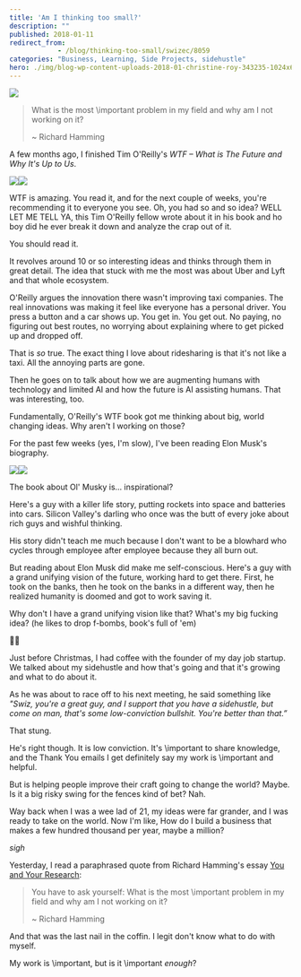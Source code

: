```yaml
---
title: 'Am I thinking too small?'
description: ""
published: 2018-01-11
redirect_from: 
            - /blog/thinking-too-small/swizec/8059
categories: "Business, Learning, Side Projects, sidehustle"
hero: ./img/blog-wp-content-uploads-2018-01-christine-roy-343235-1024x685.jpg
---
```

![](./img/blog-wp-content-uploads-2018-01-christine-roy-343235-1024x685.jpg)



> What is the most \\important problem in my field and why am I not working on it?
>
>
>
> ~ Richard Hamming



A few months ago, I finished Tim O&#x27;Reilly&#x27;s _WTF – What is The Future and Why It&#x27;s Up to Us_.



[![](./img/widgets-q.jpg)](https://www.amazon.com/WTF-Whats-Future-Why-Its/dp/B0742L34QP/ref=as_li_ss_il?ie=UTF8&amp;qid=1515691756&amp;sr=8-1&amp;keywords=what&#x27;s+the+future+and+why+it&#x27;s+up+to+us+by+tim+o&#x27;reilly&amp;linkCode=li3&amp;tag=ageewitahat-20&amp;linkId=4c635672c2ee00f597203dfeea795cb2)![](./img/e-ir.gif)



WTF is amazing. You read it, and for the next couple of weeks, you&#x27;re recommending it to everyone you see. Oh, you had so and so idea? WELL LET ME TELL YA, this Tim O&#x27;Reilly fellow wrote about it in his book and ho boy did he ever break it down and analyze the crap out of it.



You should read it.



It revolves around 10 or so interesting ideas and thinks through them in great detail. The idea that stuck with me the most was about Uber and Lyft and that whole ecosystem.



O&#x27;Reilly argues the innovation there wasn&#x27;t improving taxi companies. The real innovations was making it feel like everyone has a personal driver. You press a button and a car shows up. You get in. You get out. No paying, no figuring out best routes, no worrying about explaining where to get picked up and dropped off.



That is _so_ true. The exact thing I love about ridesharing is that it&#x27;s not like a taxi. All the annoying parts are gone.



Then he goes on to talk about how we are augmenting humans with technology and limited AI and how the future is AI assisting humans. That was interesting, too.



Fundamentally, O&#x27;Reilly&#x27;s WTF book got me thinking about big, world changing ideas. Why aren&#x27;t I working on those?



For the past few weeks (yes, I&#x27;m slow), I&#x27;ve been reading Elon Musk&#x27;s biography.



[![](./img/widgets-q.jpg)](https://www.amazon.com/Elon-Musk-SpaceX-Fantastic-Future/dp/B00UVY52JO/ref=as_li_ss_il?s=books&amp;ie=UTF8&amp;qid=1515692261&amp;sr=1-1&amp;keywords=elon+musk&amp;linkCode=li3&amp;tag=ageewitahat-20&amp;linkId=f9b85afd5ed0ca43d7b5506f7abacecf)![](./img/e-ir.gif)



The book about Ol&#x27; Musky is… inspirational?



Here&#x27;s a guy with a killer life story, putting rockets into space and batteries into cars. Silicon Valley&#x27;s darling who once was the butt of every joke about rich guys and wishful thinking.



His story didn&#x27;t teach me much because I don&#x27;t want to be a blowhard who cycles through employee after employee because they all burn out.



But reading about Elon Musk did make me self-conscious. Here&#x27;s a guy with a grand unifying vision of the future, working hard to get there. First, he took on the banks, then he took on the banks in a different way, then he realized humanity is doomed and got to work saving it.



Why don&#x27;t I have a grand unifying vision like that? What&#x27;s my big fucking idea? (he likes to drop f-bombs, book&#x27;s full of &#x27;em)



🤔🤔



Just before Christmas, I had coffee with the founder of my day job startup. We talked about my sidehustle and how that&#x27;s going and that it&#x27;s growing and what to do about it.



As he was about to race off to his next meeting, he said something like _&quot;Swiz, you&#x27;re a great guy, and I support that you have a sidehustle, but come on man, that&#x27;s some low-conviction bullshit. You&#x27;re better than that.”_



That stung.



He&#x27;s right though. It is low conviction. It&#x27;s \\important to share knowledge, and the Thank You emails I get definitely say my work is \\important and helpful.



But is helping people improve their craft going to change the world? Maybe. Is it a big risky swing for the fences kind of bet? Nah.



Way back when I was a wee lad of 21, my ideas were far grander, and I was ready to take on the world. Now I&#x27;m like, How do I build a business that makes a few hundred thousand per year, maybe a million?



_sigh_



Yesterday, I read a paraphrased quote from Richard Hamming&#x27;s essay [You and Your Research](http://www.cs.virginia.edu/~robins/YouAndYourResearch.html):



> You have to ask yourself: What is the most \\important problem in my field and why am I not working on it?
>
>
>
> ~ Richard Hamming



And that was the last nail in the coffin. I legit don&#x27;t know what to do with myself.



My work is \\important, but is it \\important _enough_?